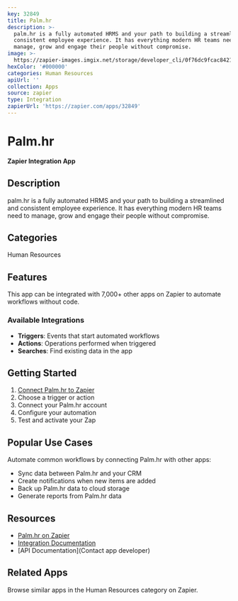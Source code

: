 ```yaml
---
key: 32849
title: Palm.hr
description: >-
  palm.hr is a fully automated HRMS and your path to building a streamlined and
  consistent employee experience. It has everything modern HR teams need to
  manage, grow and engage their people without compromise.
image: >-
  https://zapier-images.imgix.net/storage/developer_cli/0f76dc9fcac8421cc62d10abbec1129a.png?auto=format%2Ccompress&ixlib=python-3.0.0&q=50
hexColor: '#000000'
categories: Human Resources
apiUrl: ''
collection: Apps
source: zapier
type: Integration
zapierUrl: 'https://zapier.com/apps/32849'
---
```

# Palm.hr

**Zapier Integration App**

## Description

palm.hr is a fully automated HRMS and your path to building a streamlined and consistent employee experience. It has everything modern HR teams need to manage, grow and engage their people without compromise.

## Categories

Human Resources

## Features

This app can be integrated with 7,000+ other apps on Zapier to automate workflows without code.

### Available Integrations

- **Triggers**: Events that start automated workflows
- **Actions**: Operations performed when triggered
- **Searches**: Find existing data in the app

## Getting Started

1. [Connect Palm.hr to Zapier](https://zapier.com/apps/32849)
2. Choose a trigger or action
3. Connect your Palm.hr account
4. Configure your automation
5. Test and activate your Zap

## Popular Use Cases

Automate common workflows by connecting Palm.hr with other apps:

- Sync data between Palm.hr and your CRM
- Create notifications when new items are added
- Back up Palm.hr data to cloud storage
- Generate reports from Palm.hr data

## Resources

- [Palm.hr on Zapier](https://zapier.com/apps/32849)
- [Integration Documentation](https://zapier.com/apps/32849/integrations)
- [API Documentation](Contact app developer)

## Related Apps

Browse similar apps in the Human Resources category on Zapier.
